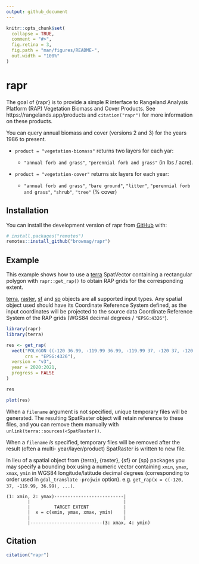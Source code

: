 ```yaml
---
output: github_document
---
```


<!-- README.md is generated from README.Rmd. Please edit that file -->

```r
knitr::opts_chunk$set(
  collapse = TRUE,
  comment = "#>",
  fig.retina = 3,
  fig.path = "man/figures/README-",
  out.width = "100%"
)
```

# rapr

<!-- badges: start -->
<!-- badges: end -->

The goal of {rapr} is to provide a simple R interface to Rangeland Analysis Platform (RAP) Vegetation Biomass and Cover Products. See https://rangelands.app/products and `citation("rapr")` for more information on these products.

You can query annual biomass and cover (versions 2 and 3) for the years 1986 to present. 

 - `product = "vegetation-biomass"` returns two layers for each yar: 
 
   - `"annual forb and grass"`, `"perennial forb and grass"` (in lbs / acre).
   
 - `product = "vegetation-cover"` returns six layers for each year:
 
   - `"annual forb and grass"`, `"bare ground"`, `"litter"`, `"perennial forb and grass"`, `"shrub"`, `"tree"` (% cover)

## Installation

You can install the development version of rapr from [GitHub](https://github.com/brownag/rapr) with:

``` r
# install.packages("remotes")
remotes::install_github("brownag/rapr")
```

## Example

This example shows how to use a [terra](https://github.com/rspatial/terra) SpatVector containing a rectangular polygon with `rapr::get_rap()` to obtain RAP grids for the corresponding extent. 

[terra](https://cran.r-project.org/package=terra), [raster](https://cran.r-project.org/package=raster), [sf](https://cran.r-project.org/package=sf) and [sp](https://cran.r-project.org/package=sp) objects are all supported input types. Any spatial object used should have its Coordinate Reference System defined, as the input coordinates will be projected to the source data Coordinate Reference System of the RAP grids (WGS84 decimal degrees / `"EPSG:4326"`).

```r
library(rapr)
library(terra)

res <- get_rap(
  vect("POLYGON ((-120 36.99, -119.99 36.99, -119.99 37, -120 37, -120 36.99))",
       crs = "EPSG:4326"),
  version = "v3",
  year = 2020:2021,
  progress = FALSE
)

res

plot(res)
```

When a `filename` argument is not specified, unique temporary files will be generated. The resulting SpatRaster object will retain reference to these files, and you can remove them manually with `unlink(terra::sources(<SpatRaster))`.
 
When a `filename` _is_ specified, temporary files will be removed after the result (often a multi- year/layer/product) SpatRaster is written to new file.

In lieu of a spatial object from {terra}, {raster}, {sf} or {sp} packages you may specify a bounding box using a numeric vector containing `xmin`, `ymax`, `xmax`, `ymin` in WGS84 longitude/latitude decimal degrees (corresponding to order used in `gdal_translate` `-projwin` option). e.g. `get_rap(x = c(-120, 37, -119.99, 36.99), ...)`.

```
(1: xmin, 2: ymax)--------------------------|
        |                                   |
        |         TARGET EXTENT             |
        |  x = c(xmin, ymax, xmax, ymin)    |
        |                                   |
        |---------------------------(3: xmax, 4: ymin)
```

## Citation

```r
citation("rapr")
```
